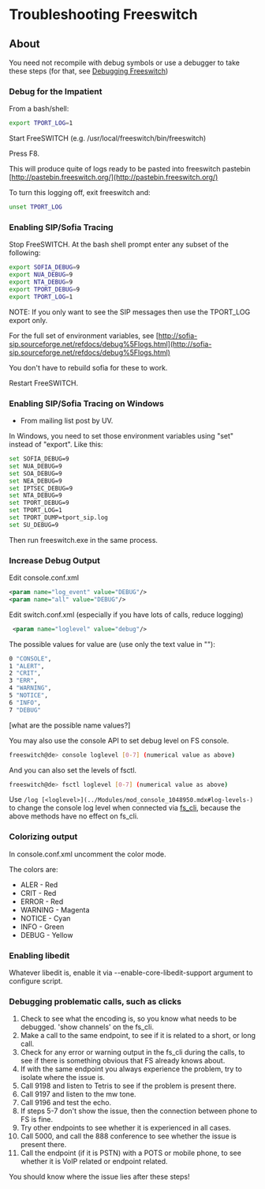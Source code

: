 
# Troubleshooting Freeswitch 

 

## About

You need not recompile with debug symbols or use a debugger to take these steps (for that, see [Debugging Freeswitch](Debugging-Freeswitch_9633850.mdx#about))

  
### Debug for the Impatient

From a bash/shell:

```bash
export TPORT_LOG=1
```

Start FreeSWITCH (e.g. /usr/local/freeswitch/bin/freeswitch)

Press F8.

This will produce quite of logs ready to be pasted into freeswitch pastebin [http://pastebin.freeswitch.org/](http://pastebin.freeswitch.org/) 

To turn this logging off, exit freeswitch and:

```bash
unset TPORT_LOG
```

### Enabling SIP/Sofia Tracing

Stop FreeSWITCH. At the bash shell prompt enter any subset of the following:

```bash
export SOFIA_DEBUG=9
export NUA_DEBUG=9
export NTA_DEBUG=9
export TPORT_DEBUG=9
export TPORT_LOG=1
```

NOTE: If you only want to see the SIP messages then use the TPORT\_LOG export only.

For the full set of environment variables, see [http://sofia-sip.sourceforge.net/refdocs/debug%5Flogs.html](http://sofia-sip.sourceforge.net/refdocs/debug%5Flogs.html)

You don't have to rebuild sofia for these to work.

Restart FreeSWITCH.

### Enabling SIP/Sofia Tracing on Windows

* From mailing list post by UV.

In Windows, you need to set those environment variables using "set" instead of "export". Like this:

```bash
set SOFIA_DEBUG=9
set NUA_DEBUG=9
set SOA_DEBUG=9
set NEA_DEBUG=9
set IPTSEC_DEBUG=9
set NTA_DEBUG=9
set TPORT_DEBUG=9
set TPORT_LOG=1
set TPORT_DUMP=tport_sip.log
set SU_DEBUG=9
```

Then run freeswitch.exe in the same process.

### Increase Debug Output

Edit console.conf.xml 

```xml
<param name="log_event" value="DEBUG"/> 
<param name="all" value="DEBUG"/>
```

Edit switch.conf.xml (especially if you have lots of calls, reduce logging)

```xml
 <param name="loglevel" value="debug"/>
```

The possible values for value are (use only the text value in ""): 

```bash
0 "CONSOLE",
1 "ALERT",
2 "CRIT",
3 "ERR",
4 "WARNING",
5 "NOTICE",
6 "INFO",
7 "DEBUG"
```

\[what are the possible name values?\]

You may also use the console API to set debug level on FS console.

```bash
freeswitch@de> console loglevel [0-7] (numerical value as above)
```

And you can also set the levels of fsctl.

```bash
freeswitch@de> fsctl loglevel [0-7] (numerical value as above)
```

Use `/log [<loglevel>](../Modules/mod_console_1048950.mdx#log-levels-)` to change the console log level when connected via [fs\_cli](../Configuration/Command-Line-Switches_6587362.mdx#argument-list), because the above methods have no effect on fs\_cli.

### Colorizing output 

In console.conf.xml uncomment the color mode.

The colors are:

* ALER - Red
* CRIT - Red
* ERROR - Red
* WARNING - Magenta
* NOTICE - Cyan
* INFO - Green
* DEBUG - Yellow

### Enabling libedit

Whatever libedit is, enable it via --enable-core-libedit-support argument to configure script.

### Debugging problematic calls, such as clicks

1. Check to see what the encoding is, so you know what needs to be debugged. 'show channels' on the fs\_cli.
2. Make a call to the same endpoint, to see if it is related to a short, or long call.
3. Check for any error or warning output in the fs\_cli during the calls, to see if there is something obvious that FS already knows about.
4. If with the same endpoint you always experience the problem, try to isolate where the issue is.
5. Call 9198 and listen to Tetris to see if the problem is present there.
6. Call 9197 and listen to the mw tone.
7. Call 9196 and test the echo.
8. If steps 5-7 don't show the issue, then the connection between phone to FS is fine.
9. Try other endpoints to see whether it is experienced in all cases.
10. Call 5000, and call the 888 conference to see whether the issue is present there.
11. Call the endpoint (if it is PSTN) with a POTS or mobile phone, to see whether it is VoIP related or endpoint related.

You should know where the issue lies after these steps!

  

